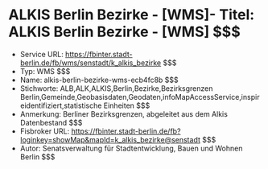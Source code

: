 # ALKIS Berlin Bezirke - [WMS]- Titel: ALKIS Berlin Bezirke - [WMS] $$$
- Service URL: https://fbinter.stadt-berlin.de/fb/wms/senstadt/k_alkis_bezirke $$$
- Typ: WMS $$$
- Name: alkis-berlin-bezirke-wms-ecb4fc8b $$$
- Stichworte: ALB,ALK,ALKIS,Berlin,Bezirke,Bezirksgrenzen Berlin,Gemeinde,Geobasisdaten,Geodaten,infoMapAccessService,inspireidentifiziert,statistische Einheiten $$$
- Anmerkung: Berliner Bezirksgrenzen, abgeleitet aus dem Alkis Datenbestand $$$
- Fisbroker URL: https://fbinter.stadt-berlin.de/fb?loginkey=showMap&mapId=k_alkis_bezirke@senstadt $$$
- Autor: Senatsverwaltung für Stadtentwicklung, Bauen und Wohnen Berlin $$$
